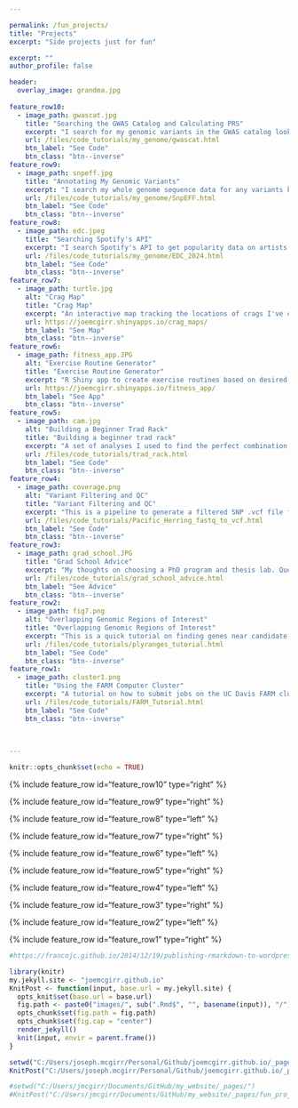 ```yaml
---

permalink: /fun_projects/
title: "Projects"
excerpt: "Side projects just for fun"

excerpt: ""
author_profile: false

header:
  overlay_image: grandma.jpg
  
feature_row10:
  - image_path: gwascat.jpg
    title: "Searching the GWAS Catalog and Calculating PRS"
    excerpt: "I search for my genomic variants in the GWAS catalog looking for variant-phenotype associations and calculate polygenic risk scores."
    url: /files/code_tutorials/my_genome/gwascat.html
    btn_label: "See Code"
    btn_class: "btn--inverse"
feature_row9:
  - image_path: snpeff.jpg
    title: "Annotating My Genomic Variants"
    excerpt: "I search my whole genome sequence data for any variants known to disrupt protein function or play a role in disease."
    url: /files/code_tutorials/my_genome/SnpEFF.html
    btn_label: "See Code"
    btn_class: "btn--inverse"
feature_row8:
  - image_path: edc.jpeg
    title: "Searching Spotify's API"
    excerpt: "I search Spotify's API to get popularity data on artists at the EDC 2024 festival."
    url: /files/code_tutorials/my_genome/EDC_2024.html
    btn_label: "See Code"
    btn_class: "btn--inverse"
feature_row7:
  - image_path: turtle.jpg
    alt: "Crag Map"
    title: "Crag Map"
    excerpt: "An interactive map tracking the locations of crags I've climbed at. Built with R shiny. Git Repo: joemcgirr/rock_climbing/crag_maps"
    url: https://joemcgirr.shinyapps.io/crag_maps/
    btn_label: "See Map"
    btn_class: "btn--inverse" 
feature_row6:
  - image_path: fitness_app.JPG
    alt: "Exercise Routine Generator"
    title: "Exercise Routine Generator"
    excerpt: "R Shiny app to create exercise routines based on desired training type, 3 rep max weight, and target muscle groups. Git Repo: joemcgirr/fitness_app"
    url: https://joemcgirr.shinyapps.io/fitness_app/
    btn_label: "See App"
    btn_class: "btn--inverse" 
feature_row5:
  - image_path: cam.jpg
    alt: "Building a Beginner Trad Rack"
    title: "Building a beginner trad rack"
    excerpt: "A set of analyses I used to find the perfect combination of rock climbing gear. I collected data for trad equipment offered by several manufacturers to compare price/quality tradeoffs."
    url: /files/code_tutorials/trad_rack.html
    btn_label: "See Code"
    btn_class: "btn--inverse"  
feature_row4:
  - image_path: coverage.png
    alt: "Variant Filtering and QC"
    title: "Variant Filtering and QC"
    excerpt: "This is a pipeline to generate a filtered SNP .vcf file from raw .fastq files. The approach is designed for hundreds of whole-genome low coverage sequences."
    url: /files/code_tutorials/Pacific_Herring_fastq_to_vcf.html
    btn_label: "See Code"
    btn_class: "btn--inverse"
feature_row3:
  - image_path: grad_school.JPG
    title: "Grad School Advice"
    excerpt: "My thoughts on choosing a PhD program and thesis lab. Questions to ask before decide."
    url: /files/code_tutorials/grad_school_advice.html
    btn_label: "See Advice"
    btn_class: "btn--inverse"
feature_row2:
  - image_path: fig7.png
    alt: "Overlapping Genomic Regions of Interest"
    title: "Overlapping Genomic Regions of Interest"
    excerpt: "This is a quick tutorial on finding genes near candidate SNPs using my favorite R package plyranges."
    url: /files/code_tutorials/plyranges_tutorial.html
    btn_label: "See Code"
    btn_class: "btn--inverse"
feature_row1:
  - image_path: cluster1.png
    title: "Using the FARM Computer Cluster"
    excerpt: "A tutorial on how to submit jobs on the UC Davis FARM cluster. Developed for ECL243 (Ecological Genomics graduate level course)"
    url: /files/code_tutorials/FARM_Tutorial.html
    btn_label: "See Code"
    btn_class: "btn--inverse"
    

    
---
```


```r
knitr::opts_chunk$set(echo = TRUE)
```

{% include feature_row id="feature_row10" type="right" %}

{% include feature_row id="feature_row9" type="right" %}

{% include feature_row id="feature_row8" type="left" %}

{% include feature_row id="feature_row7" type="right" %}

{% include feature_row id="feature_row6" type="left" %}

{% include feature_row id="feature_row5" type="right" %}

{% include feature_row id="feature_row4" type="left" %}

{% include feature_row id="feature_row3" type="right" %}

{% include feature_row id="feature_row2" type="left" %}

{% include feature_row id="feature_row1" type="right" %}




```r
#https://francojc.github.io/2014/12/19/publishing-rmarkdown-to-wordpress-or-jekyll/

library(knitr)
my.jekyll.site <- "joemcgirr.github.io"
KnitPost <- function(input, base.url = my.jekyll.site) {
  opts_knit$set(base.url = base.url)
  fig.path <- paste0("images/", sub(".Rmd$", "", basename(input)), "/")
  opts_chunk$set(fig.path = fig.path)
  opts_chunk$set(fig.cap = "center")
  render_jekyll()
  knit(input, envir = parent.frame())
}

setwd("C:/Users/joseph.mcgirr/Personal/Github/joemcgirr.github.io/_pages/")
KnitPost("C:/Users/joseph.mcgirr/Personal/Github/joemcgirr.github.io/_pages/fun_projects.Rmd")

#setwd("C:/Users/jmcgirr/Documents/GitHub/my_website/_pages/")
#KnitPost("C:/Users/jmcgirr/Documents/GitHub/my_website/_pages/fun_projects.Rmd")


```
